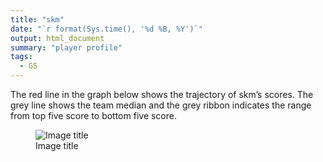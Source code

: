 ```yaml
---
title: "skm"
date: "`r format(Sys.time(), '%d %B, %Y')`"
output: html_document
summary: "player profile"
tags:
  - GS
---
```


The red line in the graph below shows the trajectory of skm's scores. The grey line shows the team median and the grey ribbon indicates the range from top five score to bottom five score.

![Image title](skm.jpg)
